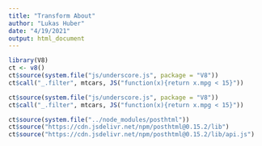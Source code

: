 ```yaml
---
title: "Transform About"
author: "Lukas Huber"
date: "4/19/2021"
output: html_document
---
```


```r
library(V8)
ct <- v8()
ct$source(system.file("js/underscore.js", package = "V8"))
ct$call("_.filter", mtcars, JS("function(x){return x.mpg < 15}"))
```

```r
ct$source(system.file("js/underscore.js", package = "V8"))
ct$call("_.filter", mtcars, JS("function(x){return x.mpg < 15}"))

ct$source(system.file("../node_modules/posthtml"))
ct$source("https://cdn.jsdelivr.net/npm/posthtml@0.15.2/lib")
ct$source("https://cdn.jsdelivr.net/npm/posthtml@0.15.2/lib/api.js")
```




